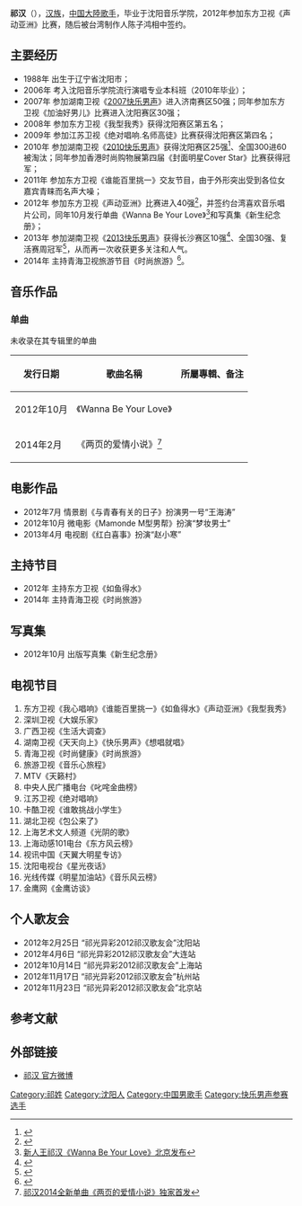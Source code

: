 {{Veil|time=2015-09-12T09:31:01+00:00}}
{{艺人
| 姓名 = 祁汉
| 类型 = 男艺人
| 罗马拼音 = Qi Han
| 国籍 ={{PRC}} 
| 民族 = [[汉族|汉族]]
| 出生日期 = {{birth date and age|1988|5|25}}
| 出生地點 ={{CHN-1949}}[[辽宁省|辽宁省]][[沈阳市|沈阳市]] 
| 职业     = [[歌手|歌手]]
| 语言     = [[汉语|汉语]]   
| 教育程度 = [[沈阳音乐学院|沈阳音乐学院]]
| 音乐类型 = [[华语流行|华语流行]]
| 活跃年代 =2012年至今
| 唱片公司 =[[喜欢音乐|喜欢音乐]]（2012至今） 
| 经纪公司 =喜欢音乐（2012至今） 
}}
'''祁汉'''（{{bd|1988年|5月25日|catIdx=Q祁}}），[[汉族|汉族]]，[[中国大陸|中国大陸]][[歌手|歌手]]，毕业于沈阳音乐学院，2012年参加东方卫视《声动亚洲》比赛，随后被台湾制作人陈子鸿相中签约。

==主要经历==
*1988年 出生于辽宁省沈阳市；
*2006年 考入沈阳音乐学院流行演唱专业本科班（2010年毕业）；
*2007年 参加湖南卫视《[[2007快乐男声|2007快乐男声]]》进入济南赛区50强；同年参加东方卫视《加油好男儿》比赛进入沈阳赛区30强；
*2008年 参加东方卫视《我型我秀》获得沈阳赛区第五名；
*2009年 参加江苏卫视《绝对唱响.名师高徒》比赛获得沈阳赛区第四名；
*2010年 参加湖南卫视《[[2010快乐男声|2010快乐男声]]》获得沈阳赛区25强<ref>{{Cite web |url=http://ent.hunantv.com/z/20100522/656518.html |title=2010快乐男声沈阳唱区复活选手:祁汉 |accessdate=2014-03-26 |archive-date=2014-03-26 |archive-url=https://web.archive.org/web/20140326153945/http://ent.hunantv.com/z/20100522/656518.html |dead-url=no }}</ref>、全国300进60被淘汰；同年参加香港时尚购物展第四届《封面明星Cover Star》比赛获得冠军；
*2011年 参加东方卫视《谁能百里挑一》交友节目，由于外形突出受到各位女嘉宾青睐而名声大噪；
*2012年 参加东方卫视《声动亚洲》比赛进入40强<ref>{{Cite web |url=http://ent.sina.com.cn/y/2012-07-23/14573692415.shtml |title=祁汉《声动亚洲》凭借网络人气复活 |accessdate=2014-03-26 |archive-date=2016-03-04 |archive-url=https://web.archive.org/web/20160304215423/http://ent.sina.com.cn/y/2012-07-23/14573692415.shtml |dead-url=no }}</ref>，并签约台湾喜欢音乐唱片公司，同年10月发行单曲《Wanna Be Your Love》<ref>[http://www.cqcb.com/cbnews/instant/2012-11-26/1960874.html 新人王祁汉《Wanna Be Your Love》北京发布]</ref>和写真集《新生纪念册》；
*2013年 参加湖南卫视《[[2013快乐男声|2013快乐男声]]》获得长沙赛区10强<ref>{{Cite web |url=http://ent.163.com/13/0630/07/92JQ8BES00031H0O.html |title=快乐男声《男声学院》首播 长沙唱区10强出炉 |accessdate=2014-03-26 |archive-date=2013-07-03 |archive-url=https://web.archive.org/web/20130703194014/http://ent.163.com/13/0630/07/92JQ8BES00031H0O.html |dead-url=no }}</ref>、全国30强、复活赛周冠军<ref>{{Cite web |url=http://ent.sina.com.cn/y/2013-08-04/13523979680.shtml |title=快男复活战祁汉获周冠军 宋伟挑战主题曲 |accessdate=2014-03-26 |archive-date=2016-03-04 |archive-url=https://web.archive.org/web/20160304123203/http://ent.sina.com.cn/y/2013-08-04/13523979680.shtml |dead-url=no }}</ref>，从而再一次收获更多关注和人气。 
*2014年 主持青海卫视旅游节目《时尚旅游》<ref>{{Cite web |url=http://music.yule.sohu.com/20140325/n397157128.shtml |title=“氧气男生”祁汉跨界主持 《时尚旅游》变司机 |accessdate=2014-03-26 |archive-date=2016-03-05 |archive-url=https://web.archive.org/web/20160305022030/http://music.yule.sohu.com/20140325/n397157128.shtml |dead-url=no }}</ref>。

==音乐作品==
===单曲===
未收录在其专辑里的单曲
{| class="wikitable"
|-
! 发行日期  !! 歌曲名稱 !! 所屬專輯、备注 
|-
| 2012年10月 || 《Wanna Be Your Love》  ||  
|-
| 2014年2月 || 《两页的爱情小说》<ref>[http://ent.qq.com/a/20140218/012214.htm 祁汉2014全新单曲《两页的爱情小说》独家首发]</ref>||  
|}
==电影作品==
*2012年7月 情景剧《与青春有关的日子》扮演男一号“王海涛”
*2012年10月 微电影《Mamonde M型男帮》扮演“梦妆男士”
*2013年4月 电视剧《红白喜事》扮演“赵小寒”
==主持节目==
*2012年 主持东方卫视《如鱼得水》
*2014年 主持青海卫视《时尚旅游》
==写真集==
*2012年10月 出版写真集《新生纪念册》
==电视节目== 					
{{hideH|参加的电视节目}}
# 东方卫视《我心唱响》《谁能百里挑一》《如鱼得水》《声动亚洲》《我型我秀》
# 深圳卫视《大娱乐家》
# 广西卫视《生活大调查》
# 湖南卫视《天天向上》《快乐男声》《想唱就唱》
# 青海卫视《时尚健康》《时尚旅游》
# 旅游卫视《音乐心旅程》
# MTV《天籁村》
# 中央人民广播电台《叱咤金曲榜》
# 江苏卫视《绝对唱响》 
# 卡酷卫视《谁敢挑战小学生》
# 湖北卫视《包公来了》
# 上海艺术文人频道《光阴的歌》
# 上海动感101电台《东方风云榜》
# 视讯中国《天翼大明星专访》
# 沈阳电视台《星光夜话》
# 光线传媒《明星加油站》《音乐风云榜》
# 金鹰网《金鹰访谈》
{{hideF}}

==个人歌友会==
* 2012年2月25日 “祁光异彩2012祁汉歌友会”沈阳站
* 2012年4月6日 “祁光异彩2012祁汉歌友会”大连站
* 2012年10月14日 “祁光异彩2012祁汉歌友会”上海站
* 2012年11月17日 “祁光异彩2012祁汉歌友会”杭州站
* 2012年11月23日 “祁光异彩2012祁汉歌友会”北京站
==参考文献==
{{reflist}}
==外部链接== 
*[http://weibo.com/qihan7h 祁汉 官方微博] {{Wayback|url=http://weibo.com/qihan7h |date=20131122232055 }} 
  
{{DEFAULTSORT:Q祁}}
[[Category:祁姓|Category:祁姓]]
[[Category:沈阳人|Category:沈阳人]]
[[Category:中国男歌手|Category:中国男歌手]]
[[Category:快乐男声参赛选手|Category:快乐男声参赛选手]]